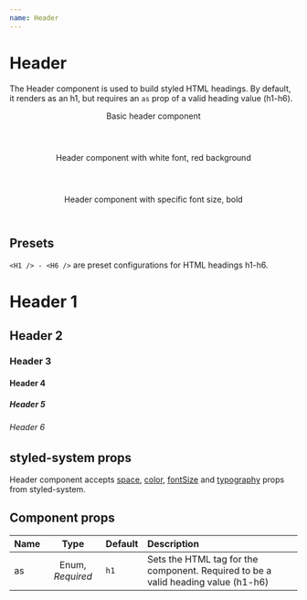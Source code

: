 ```yaml
---
name: Header
---
```



# Header

The Header component is used to build styled HTML headings. By default, it renders as an h1, but requires an `as` prop of a valid heading value (h1-h6).

<Playground>
  <Header as="h1">Basic header component</Header>
  <Header as="h1" color="white" bg="red">
    Header component with white font, red background
  </Header>
  <Header as="h1" fontSize="16pt" fontWeight="bold">
    Header component with specific font size, bold
  </Header>
</Playground>

## Presets

`<H1 /> - <H6 />` are preset configurations for HTML headings h1-h6.

<Playground>
  <H1>Header 1</H1>
  <H2>Header 2</H2>
  <H3>Header 3</H3>
  <H4>Header 4</H4>
  <H5>Header 5</H5>
  <H6>Header 6</H6>
</Playground>

## styled-system props

Header component accepts [space](https://styled-system.com/api#space), [color](https://styled-system.com/api#color),
[fontSize](https://styled-system.com/api#fontsize) and [typography](https://styled-system.com/api#typography) props from styled-system.

## Component props

| Name |       Type       | Default | Description                                                                       |
| ---- | :--------------: | ------- | :-------------------------------------------------------------------------------- |
| as   | Enum, _Required_ | `h1`    | Sets the HTML tag for the component. Required to be a valid heading value (h1-h6) |
